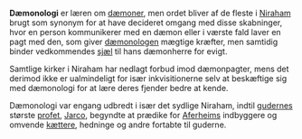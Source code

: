 {{title:Dæmonologi}}
{{author:Laura Holmegaard}}
{{timestamp:2010-06-15T09:35:18Z}}
{{copyright:Dæmonologi}}
'''Dæmonologi''' er læren om [[dæmon|dæmoner]], men ordet bliver af de fleste i [[Niraham]] brugt som synonym for at have decideret omgang med disse skabninger, hvor en person kommunikerer med en dæmon eller i værste fald laver en pagt med den, som giver [[dæmonolog|dæmonologen]] mægtige kræfter, men samtidig binder vedkommendes [[sjæl]] til hans dæmonherre for evigt.

Samtlige kirker i Niraham har nedlagt forbud imod dæmonpagter, mens det derimod ikke er ualmindeligt for især inkvisitionerne selv at beskæftige sig med dæmonologi for at lære deres fjender bedre at kende.

Dæmonologi var engang udbredt i især det sydlige Niraham, indtil [[guderne|gudernes]] største [[profet]], [[Jarco]], begyndte at prædike for [[Aferheim|Aferheims]] indbyggere og omvende [[kætter|kættere]], hedninge og andre fortabte til guderne.